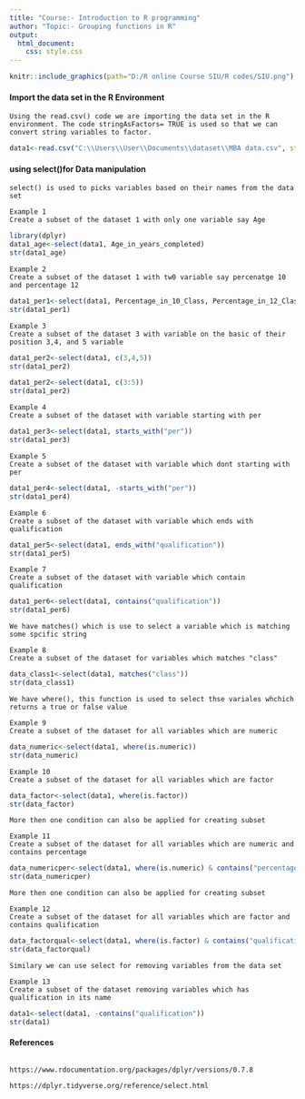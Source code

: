 ---
title: "Course:- Introduction to R programming"
author: "Topic:- Grouping functions in R"
output:
  html_document:
    css: style.css
---


```{r, fig.align='right', echo=FALSE, out.width = "25%"}
knitr::include_graphics(path="D:/R online Course SIU/R codes/SIU.png")
```


#### Import the data set in the R Environment

```text
Using the read.csv() code we are importing the data set in the R environment. The code stringAsFactors= TRUE is used so that we can convert string variables to factor. 
```
```{R}
data1<-read.csv("C:\\Users\\User\\Documents\\dataset\\MBA data.csv", stringsAsFactors = TRUE)
```

#### using select()for Data manipulation

```text
select() is used to picks variables based on their names from the data set

Example 1
Create a subset of the dataset 1 with only one variable say Age
```

```{r}
library(dplyr)
data1_age<-select(data1, Age_in_years_completed)
str(data1_age)

```

```text
Example 2
Create a subset of the dataset 1 with tw0 variable say percenatge 10 and percentage 12
```

```{r}
data1_per1<-select(data1, Percentage_in_10_Class, Percentage_in_12_Class)
str(data1_per1)

```

```text
Example 3
Create a subset of the dataset 3 with variable on the basic of their position 3,4, and 5 variable
```

```{r}
data1_per2<-select(data1, c(3,4,5))
str(data1_per2)

data1_per2<-select(data1, c(3:5))
str(data1_per2)
```

```text
Example 4
Create a subset of the dataset with variable starting with per
```

```{r}

data1_per3<-select(data1, starts_with("per"))
str(data1_per3)

```

```text
Example 5
Create a subset of the dataset with variable which dont starting with per
```

```{r}
data1_per4<-select(data1, -starts_with("per"))
str(data1_per4)
```


```text
Example 6
Create a subset of the dataset with variable which ends with qualification
```

```{r}
data1_per5<-select(data1, ends_with("qualification"))
str(data1_per5)
```

```text
Example 7
Create a subset of the dataset with variable which contain qualification
```

```{r}
data1_per6<-select(data1, contains("qualification"))
str(data1_per6)
```


```text
We have matches() which is use to select a variable which is matching some spcific string

Example 8
Create a subset of the dataset for variables which matches "class"
```

```{r}
data_class1<-select(data1, matches("class"))
str(data_class1)
```

```text
We have where(), this function is used to select thse variales whchich returns a true or false value

Example 9
Create a subset of the dataset for all variables which are numeric
```

```{r}
data_numeric<-select(data1, where(is.numeric))
str(data_numeric)
```

```text
Example 10
Create a subset of the dataset for all variables which are factor
```

```{r}
data_factor<-select(data1, where(is.factor))
str(data_factor)
```


```text
More then one condition can also be applied for creating subset

Example 11
Create a subset of the dataset for all variables which are numeric and contains percentage
```

```{r}
data_numericper<-select(data1, where(is.numeric) & contains("percentage"))
str(data_numericper)
```

```text
More then one condition can also be applied for creating subset

Example 12
Create a subset of the dataset for all variables which are factor and contains qualification
```

```{r}
data_factorqual<-select(data1, where(is.factor) & contains("qualification"))
str(data_factorqual)
```


```text
Similary we can use select for removing variables from the data set

Example 13
Create a subset of the dataset removing variables which has qualification in its name
```

```{r}
data1<-select(data1, -contains("qualification"))
str(data1)
```


#### References

```text

https://www.rdocumentation.org/packages/dplyr/versions/0.7.8

https://dplyr.tidyverse.org/reference/select.html

```
